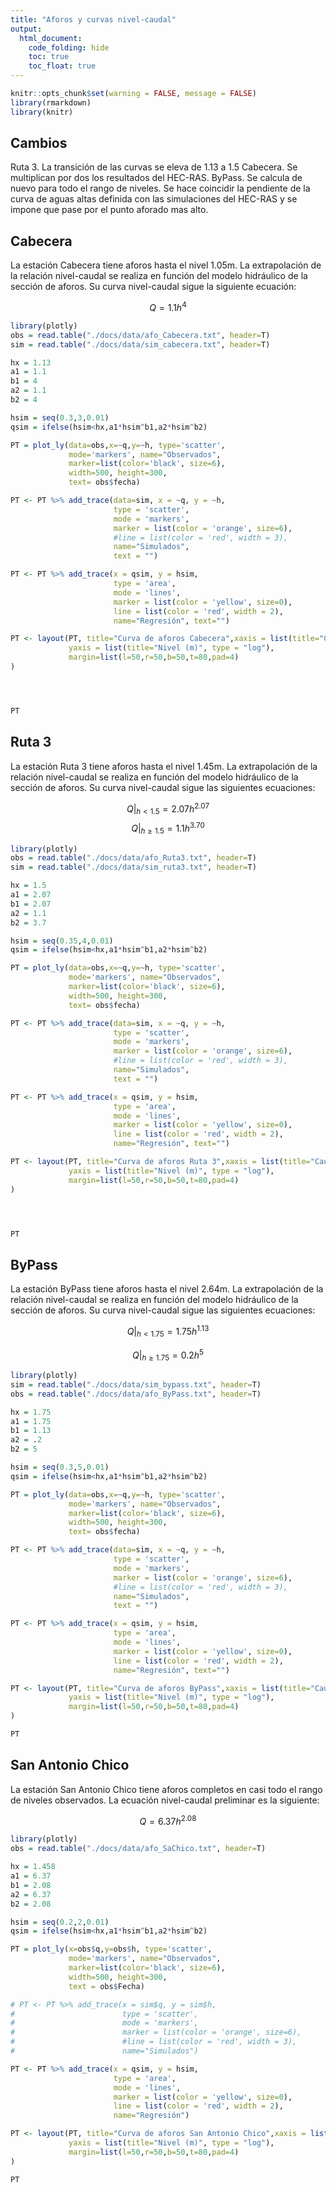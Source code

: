 ```yaml
---
title: "Aforos y curvas nivel-caudal"
output:
  html_document:
    code_folding: hide
    toc: true
    toc_float: true
---
```


```r
knitr::opts_chunk$set(warning = FALSE, message = FALSE)
library(rmarkdown)
library(knitr)
```

## Cambios
Ruta 3. La transición de las curvas se eleva de 1.13 a 1.5
Cabecera. Se multiplican por dos los resultados del HEC-RAS.
ByPass. Se calcula de nuevo para todo el rango de niveles. Se hace coincidir la pendiente de la curva de aguas altas definida con las simulaciones del HEC-RAS y se impone que pase por el punto aforado mas alto.



## Cabecera
La estación Cabecera tiene aforos hasta el nivel 1.05m. La extrapolación de la relación nivel-caudal se realiza en función del modelo hidráulico de la sección de aforos. Su curva nivel-caudal sigue la siguiente ecuación:

$$Q = 1.1h^{4}$$



```r

library(plotly)
obs = read.table("./docs/data/afo_Cabecera.txt", header=T)
sim = read.table("./docs/data/sim_cabecera.txt", header=T)

hx = 1.13
a1 = 1.1
b1 = 4
a2 = 1.1
b2 = 4

hsim = seq(0.3,3,0.01)
qsim = ifelse(hsim<hx,a1*hsim^b1,a2*hsim^b2)

PT = plot_ly(data=obs,x=~q,y=~h, type='scatter', 
             mode='markers', name="Observados",
             marker=list(color='black', size=6),
             width=500, height=300,
             text= obs$fecha)

PT <- PT %>% add_trace(data=sim, x = ~q, y = ~h,
                       type = 'scatter',
                       mode = 'markers', 
                       marker = list(color = 'orange', size=6),
                       #line = list(color = 'red', width = 3),
                       name="Simulados",
                       text = "")

PT <- PT %>% add_trace(x = qsim, y = hsim,
                       type = 'area',
                       mode = 'lines', 
                       marker = list(color = 'yellow', size=0),
                       line = list(color = 'red', width = 2),
                       name="Regresión", text="")

PT <- layout(PT, title="Curva de aforos Cabecera",xaxis = list(title="Caudal (m3/s)",type = "log"),
             yaxis = list(title="Nivel (m)", type = "log"),
             margin=list(l=50,r=50,b=50,t=80,pad=4)
)




PT
```


## Ruta 3
La estación Ruta 3 tiene aforos hasta el nivel 1.45m. La extrapolación de la relación nivel-caudal se realiza en función del modelo hidráulico de la sección de aforos. Su curva nivel-caudal sigue las siguientes ecuaciones:


$$Q|_{h<1.5} = 2.07h^{2.07}$$
$$Q|_{h\geq1.5} = 1.1h^{3.70}$$


```r
library(plotly)
obs = read.table("./docs/data/afo_Ruta3.txt", header=T)
sim = read.table("./docs/data/sim_ruta3.txt", header=T)

hx = 1.5
a1 = 2.07
b1 = 2.07
a2 = 1.1
b2 = 3.7

hsim = seq(0.35,4,0.01)
qsim = ifelse(hsim<hx,a1*hsim^b1,a2*hsim^b2)

PT = plot_ly(data=obs,x=~q,y=~h, type='scatter', 
             mode='markers', name="Observados",
             marker=list(color='black', size=6),
             width=500, height=300,
             text= obs$fecha)

PT <- PT %>% add_trace(data=sim, x = ~q, y = ~h,
                       type = 'scatter',
                       mode = 'markers', 
                       marker = list(color = 'orange', size=6),
                       #line = list(color = 'red', width = 3),
                       name="Simulados",
                       text = "")

PT <- PT %>% add_trace(x = qsim, y = hsim,
                       type = 'area',
                       mode = 'lines', 
                       marker = list(color = 'yellow', size=0),
                       line = list(color = 'red', width = 2),
                       name="Regresión", text="")

PT <- layout(PT, title="Curva de aforos Ruta 3",xaxis = list(title="Caudal (m3/s)",type = "log"),
             yaxis = list(title="Nivel (m)", type = "log"),
             margin=list(l=50,r=50,b=50,t=80,pad=4)
)




PT
```

## ByPass
La estación ByPass tiene aforos hasta el nivel 2.64m. La extrapolación de la relación nivel-caudal se realiza en función del modelo hidráulico de la sección de aforos. Su curva nivel-caudal sigue las siguientes ecuaciones:

$$Q|_{h<1.75} = 1.75h^{1.13}$$

$$Q|_{h\geq1.75} = 0.2h^{5}$$


```r
library(plotly)
sim = read.table("./docs/data/sim_bypass.txt", header=T)
obs = read.table("./docs/data/afo_ByPass.txt", header=T)

hx = 1.75
a1 = 1.75
b1 = 1.13
a2 = .2
b2 = 5

hsim = seq(0.3,5,0.01)
qsim = ifelse(hsim<hx,a1*hsim^b1,a2*hsim^b2)

PT = plot_ly(data=obs,x=~q,y=~h, type='scatter', 
             mode='markers', name="Observados",
             marker=list(color='black', size=6),
             width=500, height=300,
             text= obs$fecha)

PT <- PT %>% add_trace(data=sim, x = ~q, y = ~h,
                       type = 'scatter',
                       mode = 'markers', 
                       marker = list(color = 'orange', size=6),
                       #line = list(color = 'red', width = 3),
                       name="Simulados",
                       text = "")

PT <- PT %>% add_trace(x = qsim, y = hsim,
                       type = 'area',
                       mode = 'lines', 
                       marker = list(color = 'yellow', size=0),
                       line = list(color = 'red', width = 2),
                       name="Regresión", text="")

PT <- layout(PT, title="Curva de aforos ByPass",xaxis = list(title="Caudal (m3/s)",type = "log"),
             yaxis = list(title="Nivel (m)", type = "log"),
             margin=list(l=50,r=50,b=50,t=80,pad=4)
)

PT
```


## San Antonio Chico

La estación San Antonio Chico tiene aforos completos en casi todo el rango de niveles observados. La ecuación nivel-caudal preliminar es la siguiente:

$$Q = 6.37h^2.08$$


```r
library(plotly)
obs = read.table("./docs/data/afo_SaChico.txt", header=T)

hx = 1.458
a1 = 6.37
b1 = 2.08
a2 = 6.37
b2 = 2.08

hsim = seq(0.2,2,0.01)
qsim = ifelse(hsim<hx,a1*hsim^b1,a2*hsim^b2)

PT = plot_ly(x=obs$q,y=obs$h, type='scatter', 
             mode='markers', name="Observados",
             marker=list(color='black', size=6),
             width=500, height=300,
             text = obs$Fecha)

# PT <- PT %>% add_trace(x = sim$q, y = sim$h,
#                        type = 'scatter',
#                        mode = 'markers', 
#                        marker = list(color = 'orange', size=6),
#                        #line = list(color = 'red', width = 3),
#                        name="Simulados")

PT <- PT %>% add_trace(x = qsim, y = hsim,
                       type = 'area',
                       mode = 'lines', 
                       marker = list(color = 'yellow', size=0),
                       line = list(color = 'red', width = 2),
                       name="Regresión")

PT <- layout(PT, title="Curva de aforos San Antonio Chico",xaxis = list(title="Caudal (m3/s)",type = "log"),
             yaxis = list(title="Nivel (m)", type = "log"),
             margin=list(l=50,r=50,b=50,t=80,pad=4)
)

PT
```

